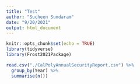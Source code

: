 ```yaml
---
title: "Test"
author: "Sucheen Sundaram"
date: "9/20/2021"
output: html_document
---
```


```r
knitr::opts_chunk$set(echo = TRUE)
library(tidyverse)
library(Frost2021Package)
```

```r
read.csv("./CalPolyAnnualSecurityReport.csv") %>%
  group_by(Year) %>%
  summarise(n())
```

